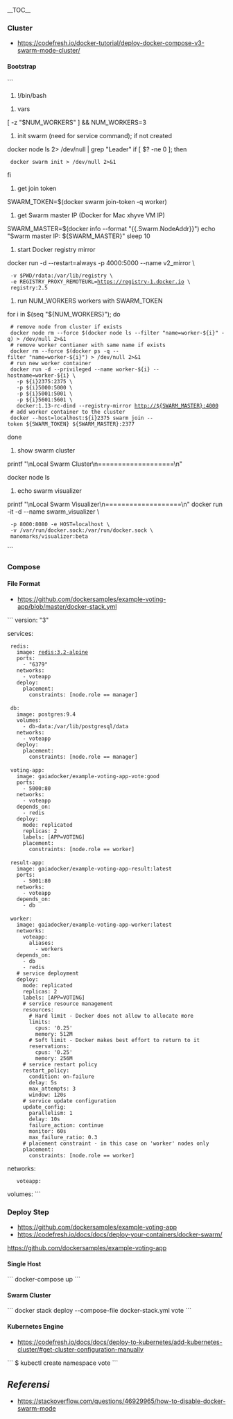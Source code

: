 __TOC__

===Cluster===
* [[Deploy Docker Compose (v3) to Swarm (mode) Cluster|https://codefresh.io/docker-tutorial/deploy-docker-compose-v3-swarm-mode-cluster/]]

====Bootstrap====

```
#!/bin/bash

# vars
[ -z "$NUM_WORKERS" ] && NUM_WORKERS=3

# init swarm (need for service command); if not created
docker node ls 2> /dev/null | grep "Leader"
if [ $? -ne 0 ]; then
  docker swarm init > /dev/null 2>&1
fi

# get join token
SWARM_TOKEN=$(docker swarm join-token -q worker)

# get Swarm master IP (Docker for Mac xhyve VM IP)
SWARM_MASTER=$(docker info --format "{{.Swarm.NodeAddr}}")
echo "Swarm master IP: ${SWARM_MASTER}"
sleep 10

# start Docker registry mirror
docker run -d --restart=always -p 4000:5000 --name v2_mirror \
  -v $PWD/rdata:/var/lib/registry \
  -e REGISTRY_PROXY_REMOTEURL=https://registry-1.docker.io \
  registry:2.5

# run NUM_WORKERS workers with SWARM_TOKEN
for i in $(seq "${NUM_WORKERS}"); do
  # remove node from cluster if exists
  docker node rm --force $(docker node ls --filter "name=worker-${i}" -q) > /dev/null 2>&1
  # remove worker contianer with same name if exists
  docker rm --force $(docker ps -q --filter "name=worker-${i}") > /dev/null 2>&1
  # run new worker container
  docker run -d --privileged --name worker-${i} --hostname=worker-${i} \
    -p ${i}2375:2375 \
    -p ${i}5000:5000 \
    -p ${i}5001:5001 \
    -p ${i}5601:5601 \
    docker:1.13-rc-dind --registry-mirror http://${SWARM_MASTER}:4000
  # add worker container to the cluster
  docker --host=localhost:${i}2375 swarm join --token ${SWARM_TOKEN} ${SWARM_MASTER}:2377
done

# show swarm cluster
printf "\nLocal Swarm Cluster\n===================\n"

docker node ls

# echo swarm visualizer
printf "\nLocal Swarm Visualizer\n===================\n"
docker run -it -d --name swarm_visualizer \
  -p 8000:8080 -e HOST=localhost \
  -v /var/run/docker.sock:/var/run/docker.sock \
  manomarks/visualizer:beta
```

===Compose===
====File Format====
* [[docker-stack.yml|https://github.com/dockersamples/example-voting-app/blob/master/docker-stack.yml]]
```
version: "3"
 
services:
 
  redis:
    image: redis:3.2-alpine
    ports:
      - "6379"
    networks:
      - voteapp
    deploy:
      placement:
        constraints: [node.role == manager]
 
  db:
    image: postgres:9.4
    volumes:
      - db-data:/var/lib/postgresql/data
    networks:
      - voteapp
    deploy:
      placement:
        constraints: [node.role == manager]
 
  voting-app:
    image: gaiadocker/example-voting-app-vote:good
    ports:
      - 5000:80
    networks:
      - voteapp
    depends_on:
      - redis
    deploy:
      mode: replicated
      replicas: 2
      labels: [APP=VOTING]
      placement:
        constraints: [node.role == worker]
 
  result-app:
    image: gaiadocker/example-voting-app-result:latest
    ports:
      - 5001:80
    networks:
      - voteapp
    depends_on:
      - db
 
  worker:
    image: gaiadocker/example-voting-app-worker:latest
    networks:
      voteapp:
        aliases:
          - workers
    depends_on:
      - db
      - redis
    # service deployment
    deploy:
      mode: replicated
      replicas: 2
      labels: [APP=VOTING]
      # service resource management
      resources:
        # Hard limit - Docker does not allow to allocate more
        limits:
          cpus: '0.25'
          memory: 512M
        # Soft limit - Docker makes best effort to return to it
        reservations:
          cpus: '0.25'
          memory: 256M
      # service restart policy
      restart_policy:
        condition: on-failure
        delay: 5s
        max_attempts: 3
        window: 120s
      # service update configuration
      update_config:
        parallelism: 1
        delay: 10s
        failure_action: continue
        monitor: 60s
        max_failure_ratio: 0.3
      # placement constraint - in this case on 'worker' nodes only
      placement:
        constraints: [node.role == worker]
 
networks:
    voteapp:
 
volumes:
```
===Deploy Step===
* [[GitHub: Example-app|https://github.com/dockersamples/example-voting-app]]
* [[Deploy to Docker Swarm with a YML ste|https://codefresh.io/docs/docs/deploy-your-containers/docker-swarm/]]

[[<img src=https://github.com/dockersamples/example-voting-app/raw/master/architecture.png>|https://github.com/dockersamples/example-voting-app]]

====Single Host====
```
docker-compose up
```

====Swarm Cluster====
```
docker stack deploy --compose-file docker-stack.yml vote
```

====Kubernetes Engine====
* [[Set Kubernetes Cluster configuration manually|https://codefresh.io/docs/docs/deploy-to-kubernetes/add-kubernetes-cluster/#get-cluster-configuration-manually]]
```
$ kubectl create namespace vote
```
==''Referensi''==
* [[How to disable docker swarm mode?|https://stackoverflow.com/questions/46929965/how-to-disable-docker-swarm-mode]]
